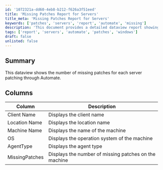 ```yaml
---
id: '1072321a-dd60-4eb8-b212-f626a3f51eed'
title: 'Missing Patches Report for Servers'
title_meta: 'Missing Patches Report for Servers'
keywords: ['patches', 'servers', 'report', 'automate', 'missing']
description: 'This document provides a detailed dataview report showing the number of missing patches for each server managed through ConnectWise Automate. It includes essential columns such as client name, location name, machine name, operating system, agent type, and the count of missing patches.'
tags: ['report', 'servers', 'automate', 'patches', 'windows']
draft: false
unlisted: false
---
```

## Summary

This dataview shows the number of missing patches for each server patching through Automate.

## Columns

| Column          | Description                                      |
|-----------------|--------------------------------------------------|
| Client Name     | Displays the client name                         |
| Location Name   | Displays the location name                       |
| Machine Name    | Displays the name of the machine                 |
| OS              | Displays the operation system of the machine     |
| AgentType       | Displays the agent type                          |
| MissingPatches  | Displays the number of missing patches on the machine |












